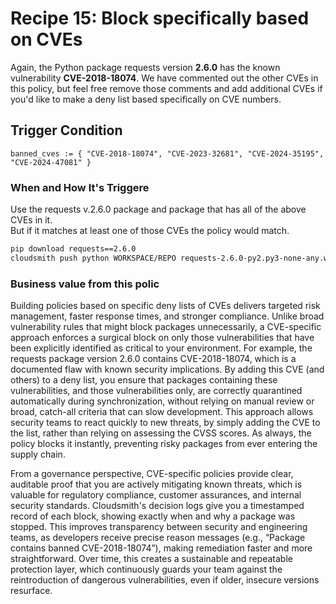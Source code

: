 
# Recipe 15: Block specifically based on CVEs

Again, the Python package requests version **2.6.0** has the known vulnerability **CVE-2018-18074**. We have commented out the other CVEs in this policy, but feel free remove those comments and add additional CVEs if you'd like to make a deny list based specifically on CVE numbers.

<RemoteCodeBlock
  lang="rego"
  src="https://raw.githubusercontent.com/cloudsmith-io/rego-recipes/refs/heads/main/recipe-15/policy.rego"
/>

## Trigger Condition

```rego
banned_cves := { "CVE-2018-18074", "CVE-2023-32681", "CVE-2024-35195", "CVE-2024-47081" }
```

### When and How It's Triggere
  
Use the requests v.2.6.0 package and package that has all of the above CVEs in it.   
But if it matches at least one of those CVEs the policy would match.

```bash
pip download requests==2.6.0  
cloudsmith push python WORKSPACE/REPO requests-2.6.0-py2.py3-none-any.whl \-k "API_KEY"
```

### Business value from this polic
  
Building policies based on specific deny lists of CVEs delivers targeted risk management, faster response times, and stronger compliance. Unlike broad vulnerability rules that might block packages unnecessarily, a CVE-specific approach enforces a surgical block on only those vulnerabilities that have been explicitly identified as critical to your environment. For example, the requests package version 2.6.0 contains CVE-2018-18074, which is a documented flaw with known security implications. By adding this CVE (and others) to a deny list, you ensure that packages containing these vulnerabilities, and those vulnerabilities only, are correctly quarantined automatically during synchronization, without relying on manual review or broad, catch-all criteria that can slow development. This approach allows security teams to react quickly to new threats, by simply adding the CVE to the list, rather than relying on assessing the CVSS scores. As always, the policy blocks it instantly, preventing risky packages from ever entering the supply chain.

From a governance perspective, CVE-specific policies provide clear, auditable proof that you are actively mitigating known threats, which is valuable for regulatory compliance, customer assurances, and internal security standards. Cloudsmith's decision logs give you a timestamped record of each block, showing exactly when and why a package was stopped. This improves transparency between security and engineering teams, as developers receive precise reason messages (e.g., “Package contains banned CVE-2018-18074”), making remediation faster and more straightforward. Over time, this creates a sustainable and repeatable protection layer, which continuously guards your team against the reintroduction of dangerous vulnerabilities, even if older, insecure versions resurface.


